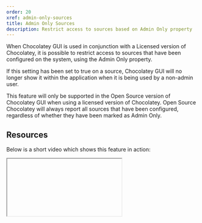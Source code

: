 ```yaml
---
order: 20
xref: admin-only-sources
title: Admin Only Sources
description: Restrict access to sources based on Admin Only property
---
```


When Chocolatey GUI is used in conjunction with a Licensed version of Chocolatey, it is possible to restrict access to sources that have been configured on the system, using the Admin Only property.

If this setting has been set to true on a source, Chocolatey GUI will no longer show it within the application when it is being used by a non-admin user.

<Callout type="info">
    This feature will only be supported in the Open Source version of Chocolatey GUI when using a licensed version of Chocolatey.  Open Source Chocolatey will always report all sources that have been configured, regardless of whether they have been marked as Admin Only.
</Callout>

## Resources

Below is a short video which shows this feature in action:

<Iframe ratio="700x506" link="https://www.youtube.com/embed/MBXnFdNMG28" />
